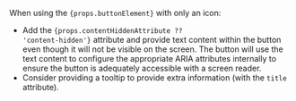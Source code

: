 When using the <code>{props.buttonElement}</code> with only an icon:
- Add the <code>{props.contentHiddenAttribute ?? 'content-hidden'}</code>
attribute and provide text content within the button even though it will not be visible on the screen. The button will use the text content
to configure the appropriate ARIA attributes internally to ensure the button is adequately accessible with a screen reader.
- Consider providing a tooltip to provide extra information (with the `title` attribute).
